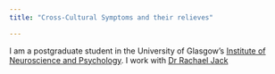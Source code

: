 ```yaml
---
title: "Cross-Cultural Symptoms and their relieves"

---
```

I am a postgraduate student in the University of Glasgow's
[Institute of Neuroscience and Psychology](http://www.gla.ac.uk/researchinstitutes/neurosciencepsychology/).
I work with [Dr Rachael Jack](http://https://www.gla.ac.uk/schools/psychology/staff/rachaeljack//website)